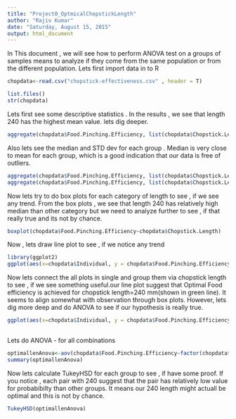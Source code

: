 ```yaml
---
title: "Project0_OptmicalChopstickLength"
author: "Rajiv Kumar"
date: "Saturday, August 15, 2015"
output: html_document
---
```


In This document , we will see how to perform ANOVA test on a groups of samples means to analyze if they come from the same population or from the different population. Lets first import data in to R

```r
chopdata<-read.csv("chopstick-effectiveness.csv" , header = T)
```

```r
list.files()
str(chopdata)
```

Lets first see some descriptive statistics . In the results , we see that length 240 has the highest mean value. lets dig deeper.
```r
aggregate(chopdata$Food.Pinching.Efficiency, list(chopdata$Chopstick.Length), mean)
```

Also lets see the median and STD dev for each group . Median is very close to
mean for each group, which is a good indication that our data is free of outliers.

```r
aggregate(chopdata$Food.Pinching.Efficiency, list(chopdata$Chopstick.Length), median)
aggregate(chopdata$Food.Pinching.Efficiency, list(chopdata$Chopstick.Length), sd)
```

Now lets try to do box plots for each category of length to see , if we see any trend. From the box plots , we see that length 240 has relatively high median than other category but we need to analyze further to see , if that really true and its not by chance.
```r
boxplot(chopdata$Food.Pinching.Efficiency~chopdata$Chopstick.Length)
```

Now , lets draw line plot to see , if we notice any trend
```r

library(ggplot2)
ggplot(aes(x=chopdata$Individual, y = chopdata$Food.Pinching.Efficiency),data=chopdata)+geom_line() + facet_wrap(~Chopstick.Length,nrow=4)


```

Now lets connect the all plots in single and group them via chopstick length to see , if we see something useful.our line plot suggest that Optimal Food efficiency is achieved for chopstick length=240 mm(shown in green line). It seems to align somewhat with observation through box plots. However, lets dig more deep and do ANOVA to see if our hypothesis is really true.
```r
ggplot(aes(x=chopdata$Individual, y = chopdata$Food.Pinching.Efficiency ),data=chopdata)+geom_line(aes(group = chopdata$Chopstick.Length,color=factor(chopdata$Chopstick.Length))) 
        
```

Lets do ANOVA - for all combinations
```r
optimallenAnova<-aov(chopdata$Food.Pinching.Efficiency~factor(chopdata$Chopstick.Length))
summary(optimallenAnova)

```
Now lets calculate TukeyHSD for each group to see , if have some proof. If you notice , each pair with 240 suggest that the pair has relatively low value for probabibilty than other groups. It means our 240 length might actuall be optimal and this is not by chance.
```r
TukeyHSD(optimallenAnova)    
```


    
